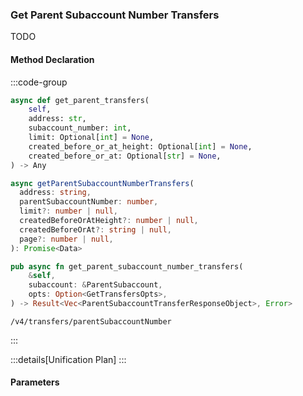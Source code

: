 ### Get Parent Subaccount Number Transfers

TODO

#### Method Declaration

:::code-group

```python [Python]
async def get_parent_transfers(
    self,
    address: str,
    subaccount_number: int,
    limit: Optional[int] = None,
    created_before_or_at_height: Optional[int] = None,
    created_before_or_at: Optional[str] = None,
) -> Any
```

```typescript [TypeScript]
async getParentSubaccountNumberTransfers(
  address: string,
  parentSubaccountNumber: number,
  limit?: number | null,
  createdBeforeOrAtHeight?: number | null,
  createdBeforeOrAt?: string | null,
  page?: number | null,
): Promise<Data>
```

```rust [Rust]
pub async fn get_parent_subaccount_number_transfers(
    &self,
    subaccount: &ParentSubaccount,
    opts: Option<GetTransfersOpts>,
) -> Result<Vec<ParentSubaccountTransferResponseObject>, Error>
```

```url [API]
/v4/transfers/parentSubaccountNumber
```

:::

:::details[Unification Plan]
:::

#### Parameters
